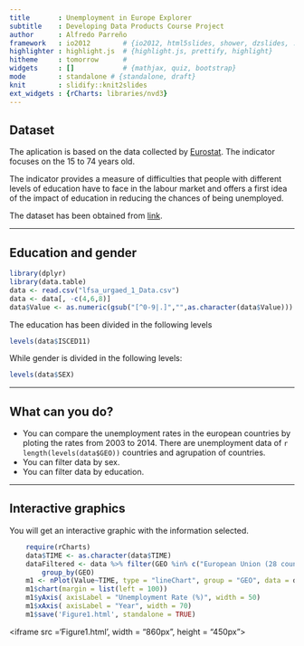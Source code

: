 ```yaml
---
title       : Unemployment in Europe Explorer
subtitle    : Developing Data Products Course Project
author      : Alfredo Parreño
framework   : io2012        # {io2012, html5slides, shower, dzslides, ...}
highlighter : highlight.js  # {highlight.js, prettify, highlight}
hitheme     : tomorrow      # 
widgets     : []            # {mathjax, quiz, bootstrap}
mode        : standalone # {standalone, draft}
knit        : slidify::knit2slides
ext_widgets : {rCharts: libraries/nvd3}
---
```


## Dataset

The aplication is based on the data collected by [Eurostat](http://ec.europa.eu/eurostat).
The indicator focuses on the 15 to 74 years old.

The indicator provides a measure of difficulties that people with different levels of education have to face in the labour market and offers a first idea of the impact of education in reducing the chances of being unemployed.

The dataset has been obtained from [link](http://ec.europa.eu/eurostat/web/lfs/data/main-tables#).

--- 

## Education and gender

```r
library(dplyr)
library(data.table)
data <- read.csv("lfsa_urgaed_1_Data.csv")
data <- data[, -c(4,6,8)]
data$Value <- as.numeric(gsub("[^0-9|.]","",as.character(data$Value)))
```

The education has been divided in the following levels

```r
levels(data$ISCED11)
```

While gender is divided in the following levels:

```r
levels(data$SEX)
```

---

## What can you do?

- You can compare the unemployment rates in the european countries by ploting the rates from 2003 to 2014.
There are unemployment data of `r length(levels(data$GEO))` countries and agrupation of countries.
- You can filter data by sex.
- You can filter data by education.

---

## Interactive graphics
You will get an interactive graphic with the information selected.

```r
    require(rCharts)
    data$TIME <- as.character(data$TIME)
    dataFiltered <- data %>% filter(GEO %in% c("European Union (28 countries)", "Spain", "Italy", "France", "Ireland"), SEX=="Total", ISCED11=="All ISCED 2011 levels ") %>%
        group_by(GEO)
    m1 <- nPlot(Value~TIME, type = "lineChart", group = "GEO", data = dataFiltered)
    m1$chart(margin = list(left = 100))
    m1$yAxis( axisLabel = "Unemployment Rate (%)", width = 50)
    m1$xAxis( axisLabel = "Year", width = 70)
    m1$save('Figure1.html', standalone = TRUE)
```
<iframe src ='Figure1.html', width = "860px", height = "450px"></iframe>

